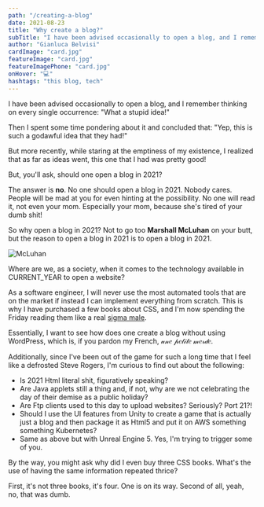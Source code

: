 ```yaml
---
path: "/creating-a-blog"
date: 2021-08-23
title: "Why create a blog?"
subTitle: "I have been advised occasionally to open a blog, and I remember thinking..."
author: "Gianluca Belvisi"
cardImage: "card.jpg"
featureImage: "card.jpg"
featureImagePhone: "card.jpg"
onHover: "💻"
hashtags: "this blog, tech"
---
```

I have been advised occasionally to open a blog, and I remember thinking on every single occurrence: "What a stupid idea!"

Then I spent some time pondering about it and concluded that: "Yep, this is such a godawful idea that they had!"

But more recently, while staring at the emptiness of my existence, I realized that as far as ideas went, this one that I had was pretty good!

<ResponsiveEmbed src="https://giphy.com/embed/WQs2ZtviUCVFBu3wK6" ratio="16:9" />


But, you'll ask, should one open a blog in 2021?

The answer is **no**. No one should open a blog in 2021. Nobody cares. People will be mad at you for even hinting at the possibility. No one will read it, not even your mom. Especially your mom, because she's tired of your dumb shit!

So why open a blog in 2021? Not to go too **Marshall McLuhan** on your butt, but the reason to open a blog in 2021 is to open a blog in 2021.

![McLuhan](anniehall.jpg)

Where are we, as a society, when it comes to the technology available in CURRENT_YEAR to open a website?

As a software engineer, I will never use the most automated tools that are on the market if instead I can implement everything from scratch. This is why I have purchased a few books about CSS, and I'm now spending the Friday reading them like a real [sigma male](https://www.forbes.com/sites/danidiplacido/2021/01/26/the-pseudoscience-behind-the-sigma-male-explained/?sh=7cf0efd0149c).

Essentially, I want to see how does one create a blog without using WordPress, which is, if you pardon my French, 𝓊𝓃𝑒 𝓅𝑒𝓉𝒾𝓉𝑒 𝓂𝑒𝓇𝒹𝑒.

Additionally, since I've been out of the game for such a long time that I feel like a defrosted Steve Rogers, I'm curious to find out about the following:

* Is 2021 Html literal shit, figuratively speaking?
* Are Java applets still a thing and, if not, why are we not celebrating the day of their demise as a public holiday?
* Are Ftp clients used to this day to upload websites? Seriously? Port 21?!
* Should I use the UI features from Unity to create a game that is actually just a blog and then package it as Html5 and put it on AWS something something Kubernetes?
* Same as above but with Unreal Engine 5. Yes, I'm trying to trigger some of you.

By the way, you might ask why did I even buy three CSS books. What's the use of having the same information repeated thrice?

First, it's not three books, it's four. One is on its way. Second of all, yeah, no, that was dumb.
